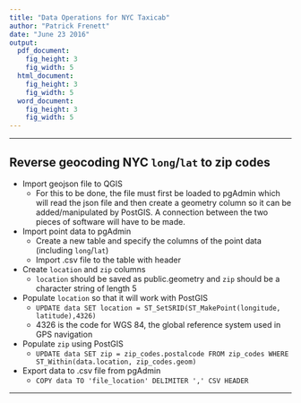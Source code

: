 ```yaml
---
title: "Data Operations for NYC Taxicab"
author: "Patrick Frenett"
date: "June 23 2016"
output: 
  pdf_document:
    fig_height: 3
    fig_width: 5
  html_document:
    fig_height: 3
    fig_width: 5
  word_document:
    fig_height: 3
    fig_width: 5
---
```


****

## Reverse geocoding NYC `long`/`lat` to zip codes

* Import geojson file to QGIS
    + For this to be done, the file must first be loaded to pgAdmin which will read the json file and then create a geometry column so it can be added/manipulated by PostGIS. A connection between the two pieces of software will have to be made.

* Import point data to pgAdmin
    + Create a new table and specify the columns of the point data (including `long`/`lat`)
    + Import .csv file to the table with header
    
* Create `location` and `zip` columns
    + `location` should be saved as public.geometry and `zip` should be a character string of length 5
    
* Populate `location` so that it will work with PostGIS
    + `UPDATE data SET location = ST_SetSRID(ST_MakePoint(longitude, latitude),4326)`
    + 4326 is the code for WGS 84, the global reference system used in GPS navigation
    
* Populate `zip` using PostGIS
    + `UPDATE data SET zip = zip_codes.postalcode FROM zip_codes WHERE ST_Within(data.location, zip_codes.geom)`
    
* Export data to .csv file from pgAdmin
    + `COPY data TO 'file_location' DELIMITER ',' CSV HEADER`
    
****


